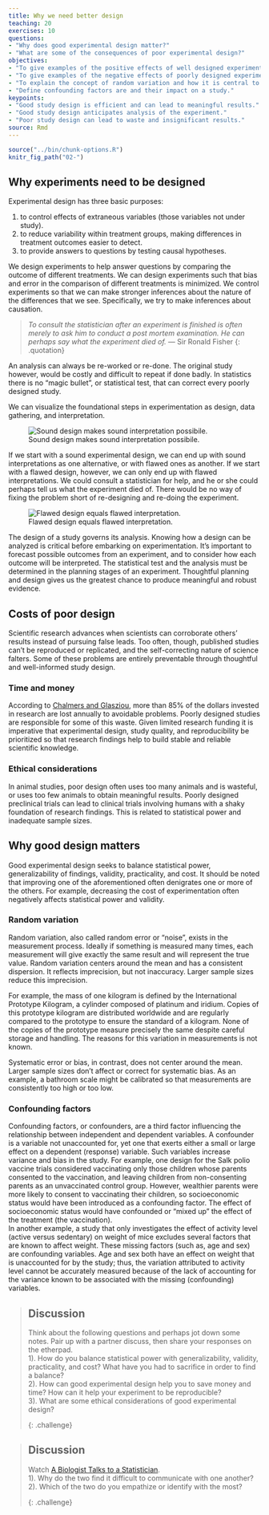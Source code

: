 ```yaml
---
title: Why we need better design
teaching: 20
exercises: 10
questions:
- "Why does good experimental design matter?"
- "What are some of the consequences of poor experimental design?"
objectives:
- "To give examples of the positive effects of well designed experiments."
- "To give examples of the negative effects of poorly designed experiments."
- "To explain the concept of random variation and how it is central to experimental design."
- "Define confounding factors are and their impact on a study."
keypoints:
- "Good study design is efficient and can lead to meaningful results."
- "Good study design anticipates analysis of the experiment."
- "Poor study design can lead to waste and insignificant results."
source: Rmd
---
```


```r
source("../bin/chunk-options.R")
knitr_fig_path("02-")
```


## Why experiments need to be designed
Experimental design has three basic purposes:  

1. to control effects of extraneous variables (those variables not under study).   
1. to reduce variability within treatment groups, making differences in treatment outcomes easier to detect.
1. to provide answers to questions by testing causal hypotheses.

We design experiments to help answer questions by comparing the outcome of different treatments. We can design experiments such that bias and error in the comparison of different treatments is minimized. We control experiments so that we can make stronger inferences about the nature of the differences that we see. Specifically, we try to make inferences about causation.  

> *To consult the statistician after an experiment is finished is often merely to ask him to
> conduct a post mortem examination. He can perhaps say what the experiment died of.*
> — Sir Ronald Fisher
{: .quotation}

An analysis can always be re-worked or re-done. The original study however, would be costly and difficult to repeat if done badly. In statistics there is no "magic bullet", or statistical test, that can correct every poorly designed study. 

We can visualize the foundational steps in experimentation as design, data gathering, and interpretation.

![Sound design makes sound interpretation possibile.](../fig/sound-design.png)

If we start with a sound experimental design, we can end up with sound interpretations as one alternative, or with flawed ones as another. If we start with a flawed design, however, we can only end up with flawed interpretations. We could consult a statistician for help, and he or she could perhaps tell us what the experiment died of. There would be no way of fixing the problem short of re-designing and re-doing the experiment.

![Flawed design equals flawed interpretation.](../fig/flawed-design.png)

The design of a study governs its analysis. Knowing how a design can be analyzed is critical before embarking on experimentation. It's important to forecast possible outcomes from an experiment, and to consider how each outcome will be interpreted. The statistical test and the analysis must be determined in the planning stages of an experiment. Thoughtful planning and design gives us the greatest chance to produce meaningful and robust evidence.

## Costs of poor design
Scientific research advances when scientists can corroborate others' results instead of pursuing false leads. Too often, though, published studies can't be reproduced or replicated, and the self-correcting nature of science falters. Some of these problems are entirely preventable through thoughtful and well-informed study design. 

### Time and money
According to [Chalmers and Glasziou](https://www.thelancet.com/journals/lancet/article/PIIS0140673609603299/fulltext?rss=yes), more than 85% of the dollars invested in research are lost annually to avoidable problems. Poorly designed studies are responsible for some of this waste. Given limited research funding it is imperative that experimental design, study quality, and reproducibility be prioritized so that research findings help to build stable and reliable scientific knowledge. 

### Ethical considerations
In animal studies, poor design often uses too many animals and is wasteful, or uses too few animals to obtain meaningful results. Poorly designed preclinical trials can lead to clinical trials involving humans with a shaky foundation of research findings. This is related to statistical power and inadequate sample sizes.

## Why good design matters
Good experimental design seeks to balance statistical power, generalizability of findings, validity, practicality, and cost. It should be noted that improving one of the aforementioned often denigrates one or more of the others. For example, decreasing the cost of experimentation often negatively affects statistical power and validity.

### Random variation
Random variation, also called random error or "noise", exists in the measurement process. Ideally if something is measured many times, each measurement will give exactly the same result and will represent the true value. Random variation centers around the mean and has a consistent dispersion. It reflects imprecision, but not inaccuracy. Larger sample sizes reduce this imprecision. 

For example, the mass of one kilogram is defined by the International Prototype Kilogram, a cylinder composed of platinum and iridium. Copies of this prototype kilogram are distributed worldwide and are regularly compared to the prototype to ensure the standard of a kilogram. None of the copies of the prototype measure precisely the same despite careful storage and handling. The reasons for this variation in measurements is not known. 

Systematic error or bias, in contrast, does not center around the mean. Larger sample sizes don't affect or correct for systematic bias. As an example, a bathroom scale might be calibrated so that measurements are consistently too high or too low. 

### Confounding factors
Confounding factors, or confounders, are a third factor influencing the relationship between independent and dependent variables. A confounder is a variable not unaccounted for, yet one that exerts either a small or large effect on a dependent (response) variable.  Such variables increase variance and bias in the study.
For example, one design for the Salk polio vaccine trials considered vaccinating only those children whose parents consented to the vaccination, and leaving children from non-consenting parents as an unvaccinated control group. However, wealthier parents were more likely to consent to vaccinating their children, so socioeconomic status would have been introduced as a confounding factor. The effect of socioeconomic status would have confounded or "mixed up" the effect of the treatment (the vaccination).  
In another example, a study that only investigates the effect of activity level (active versus sedentary) on weight of mice excludes several factors that are known to affect weight.  These missing factors (such as, age and sex) are confounding variables.  Age and sex both have an effect on weight that is unaccounted for by the study; thus, the variation attributed to activity level cannot be accurately measured because of the lack of accounting for the variance known to be associated with the missing (confounding) variables.

> ## Discussion
> Think about the following questions and perhaps jot down some notes. Pair up with a
> partner discuss, then share your responses on the etherpad.  
> 1). How do you balance statistical power with generalizability, validity, practicality, and cost?
> What have you had to sacrifice in order to find a balance?  
> 2). How can good experimental design help you to save money and time? How can it help your experiment to be reproducible?  
> 3). What are some ethical considerations of good experimental design?
>
{: .challenge}

> ## Discussion
> Watch [A Biologist Talks to a Statistician](https://www.youtube.com/watch?v=Hz1fyhVOjr4).  
> 1). Why do the two find it difficult to communicate with one another?  
> 2). Which of the two do you empathize or identify with the most?  
> 
{: .challenge}

